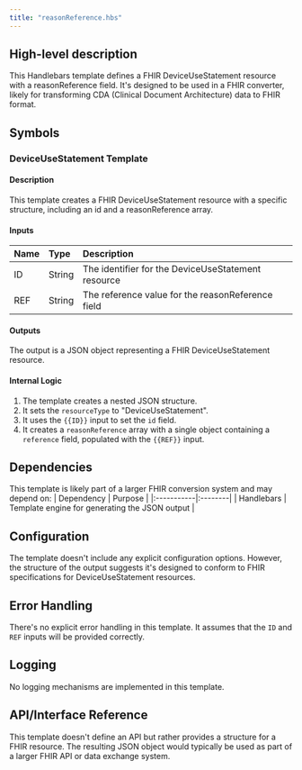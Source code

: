 ```yaml
---
title: "reasonReference.hbs"
---
```


## High-level description
This Handlebars template defines a FHIR DeviceUseStatement resource with a reasonReference field. It's designed to be used in a FHIR converter, likely for transforming CDA (Clinical Document Architecture) data to FHIR format.

## Symbols

### DeviceUseStatement Template
#### Description
This template creates a FHIR DeviceUseStatement resource with a specific structure, including an id and a reasonReference array.

#### Inputs
| Name | Type | Description |
|:-----|:-----|:------------|
| ID | String | The identifier for the DeviceUseStatement resource |
| REF | String | The reference value for the reasonReference field |

#### Outputs
The output is a JSON object representing a FHIR DeviceUseStatement resource.

#### Internal Logic
1. The template creates a nested JSON structure.
2. It sets the `resourceType` to "DeviceUseStatement".
3. It uses the `{{ID}}` input to set the `id` field.
4. It creates a `reasonReference` array with a single object containing a `reference` field, populated with the `{{REF}}` input.

## Dependencies
This template is likely part of a larger FHIR conversion system and may depend on:
| Dependency | Purpose |
|:-----------|:--------|
| Handlebars | Template engine for generating the JSON output |

## Configuration
The template doesn't include any explicit configuration options. However, the structure of the output suggests it's designed to conform to FHIR specifications for DeviceUseStatement resources.

## Error Handling
There's no explicit error handling in this template. It assumes that the `ID` and `REF` inputs will be provided correctly.

## Logging
No logging mechanisms are implemented in this template.

## API/Interface Reference
This template doesn't define an API but rather provides a structure for a FHIR resource. The resulting JSON object would typically be used as part of a larger FHIR API or data exchange system.